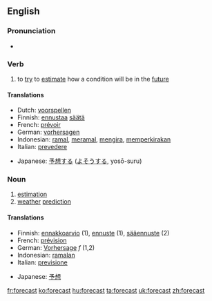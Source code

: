 ==English==

===Pronunciation===
*{{IPA|/'foɻkɑst/}}

===Verb===
{{en-verb|forecasts|forecasting|forecast}}

# to [[try]] to [[estimate]] how a condition will be in the [[future]]

====Translations====
{{top}}
*Dutch: [[voorspellen]]
*Finnish: [[ennustaa]] [[sää]]tä
*French: [[prévoir]]
*German: [[vorhersagen]]
*Indonesian: [[ramal]], [[ramal|meramal]], [[kira|mengira]], [[kira|memperkirakan]]
*Italian: [[prevedere]]
{{mid}}
*Japanese: [[予想]]する ([[よそう]]する, yosō-suru)
{{bottom}}

===Noun===
{{en-noun}}

# [[estimation]]
# [[weather]] [[prediction]]

====Translations====
{{rfc-trans}}
{{top}}
*Finnish: [[ennakkoarvio]] (1), [[ennuste]] (1), [[sääennuste]] (2)
*French: [[prévision]]
*German: [[Vorhersage]] ''f'' (1,2)
*Indonesian: [[ramal|ramalan]]
*Italian: [[previsione]]
{{mid}}
*Japanese: [[予想]]
{{bottom}}

[[fr:forecast]]
[[ko:forecast]]
[[hu:forecast]]
[[ta:forecast]]
[[uk:forecast]]
[[zh:forecast]]